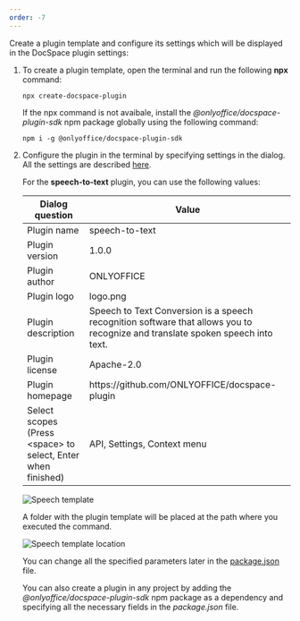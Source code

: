 ```yaml
---
order: -7
---
```

Create a plugin template and configure its settings which will be displayed in the DocSpace plugin settings:

1. To create a plugin template, open the terminal and run the following **npx** command:

   ```
   npx create-docspace-plugin
   ```

   If the npx command is not avaibale, install the *@onlyoffice/docspace-plugin-sdk* npm package globally using the following command:

   ```
   npm i -g @onlyoffice/docspace-plugin-sdk
   ```

2. Configure the plugin in the terminal by specifying settings in the dialog. All the settings are described [here](/docspace/pluginssdk/creatingtemplate).

   For the **speech-to-text** plugin, you can use the following values:

   | Dialog question                                               | Value                                                                                                                          |
   | ------------------------------------------------------------- | ------------------------------------------------------------------------------------------------------------------------------ |
   | Plugin name                                                   | speech-to-text                                                                                                                 |
   | Plugin version                                                | 1.0.0                                                                                                                          |
   | Plugin author                                                 | ONLYOFFICE                                                                                                                     |
   | Plugin logo                                                   | logo.png                                                                                                                       |
   | Plugin description                                            | Speech to Text Conversion is a speech recognition software that allows you to recognize and translate spoken speech into text. |
   | Plugin license                                                | Apache-2.0                                                                                                                     |
   | Plugin homepage                                               | https\://github.com/ONLYOFFICE/docspace-plugin                                                                                 |
   | Select scopes (Press \<space> to select, Enter when finished) | API, Settings, Context menu                                                                                                    |

   ![Speech template](/content/img/docspace/speech-template.png)

   A folder with the plugin template will be placed at the path where you executed the command.

   ![Speech template location](/content/img/docspace/speech-template-location.png)

   You can change all the specified parameters later in the [package.json](https://github.com/ONLYOFFICE/docspace-plugins/blob/master/speech-to-text/package.json) file.

   You can also create a plugin in any project by adding the *@onlyoffice/docspace-plugin-sdk* npm package as a dependency and specifying all the necessary fields in the *package.json* file.
